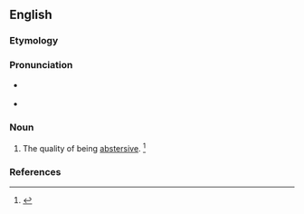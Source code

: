 ==English==

===Etymology===
{{suffix|en|abstersive|ness}}

===Pronunciation===
* {{a|RP}} {{IPA|en|/əbˈstɝː(ɹ).sɪv.nəs/}}
* {{a|US}} {{IPA|en|/æbˈstɝ.sɪv.nəs/|/əbˈstɝ.sɪv.nəs/}}

===Noun===
{{en-noun|-}}

# The quality of being [[abstersive]]. {{defdate|First attested in the mid 17<sup>th</sup> century.}}<ref name=SOED>{{R:SOED5|page=10}}</ref>

===References===
<references/>
